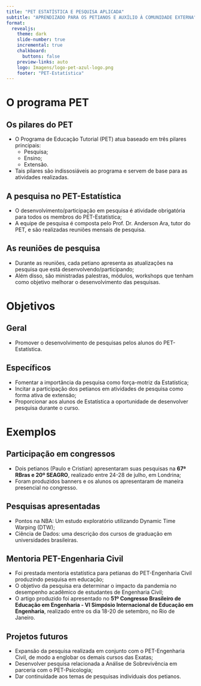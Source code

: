 ```yaml
---
title: "PET ESTATÍSTICA E PESQUISA APLICADA"
subtitle: "APRENDIZADO PARA OS PETIANOS E AUXÍLIO À COMUNIDADE EXTERNA"
format:
  revealjs:
    theme: dark
    slide-number: true
    incremental: true
    chalkboard:
      buttons: false
    preview-links: auto
    logo: Imagens/logo-pet-azul-logo.png
    footer: "PET-Estatística"
---
```


# O programa PET

## Os pilares do PET

- O Programa de Educação Tutorial (PET) atua baseado em três pilares principais:
  - Pesquisa;
  - Ensino;
  - Extensão.
- Tais pilares são indissosiáveis ao programa e servem de base para as atividades realizadas.

## A pesquisa no PET-Estatística

- O desenvolvimento/participação em pesquisa é atividade obrigatória para todos os membros do PET-Estatística;
- A equipe de pesquisa é composta pelo Prof. Dr. Anderson Ara, tutor do PET, e são realizadas reuniões mensais de pesquisa.

## As reuniões de pesquisa

- Durante as reuniões, cada petiano apresenta as atualizações na pesquisa que está desenvolvendo/participando;
- Além disso, são ministradas palestras, módulos, workshops que tenham como objetivo melhorar o desenvolvimento das pesquisas.

# Objetivos

## Geral

- Promover o desenvolvimento de pesquisas pelos alunos do PET-Estatística.

## Específicos

- Fomentar a importância da pesquisa como força-motriz da Estatística;
- Incitar a participação dos petianos em atividades de pesquisa como forma ativa de extensão;
- Proporcionar aos alunos de Estatística a oportunidade de desenvolver pesquisa durante o curso.

# Exemplos

## Participação em congressos

- Dois petianos (Paulo e Cristian) apresentaram suas pesquisas na **67ª RBras e 20º SEAGRO**, realizado entre 24-28 de julho, em Londrina;
- Foram produzidos banners e os alunos os apresentaram de maneira presencial no congresso.

## Pesquisas apresentadas

- Pontos na NBA: Um estudo exploratório utilizando Dynamic Time Warping (DTW);
- Ciência de Dados: uma descrição dos cursos de graduação em universidades brasileiras.

## Mentoria PET-Engenharia Civil

- Foi prestada mentoria estatística para petianas do PET-Engenharia Civil produzindo pesquisa em educação;
- O objetivo da pesquisa era determinar o impacto da pandemia no desempenho acadêmico de estudantes de Engenharia Civil;
- O artigo produzido foi apresentado no **51º Congresso Brasileiro de Educação em Engenharia - VI Simpósio Internacional de Educação em Engenharia**, realizado entre os dia 18-20 de setembro, no Rio de Janeiro.

## Projetos futuros

- Expansão da pesquisa realizada em conjunto com o PET-Engenharia Civil, de modo a englobar os demais cursos das Exatas;
- Desenvolver pesquisa relacionada a Análise de Sobrevivência em parceria com o PET-Psicologia;
- Dar continuidade aos temas de pesquisas individuais dos petianos.
